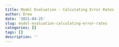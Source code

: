 ```yaml
---
title: Model Evaluation - Calculating Error Rates
author: Drew
date: '2021-04-25'
slug: model-evaluation-calculating-error-rates
categories: []
tags: []
description: ''
---
```

